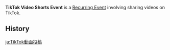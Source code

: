{{Terminology Infobox
|type  = Recurring Events
}}
'''TikTok Video Shorts Event''' is a [[Recurring Event]] involving sharing videos on TikTok.

==History==
{{Event History Table}}

[[ja:TikTok動画投稿]]